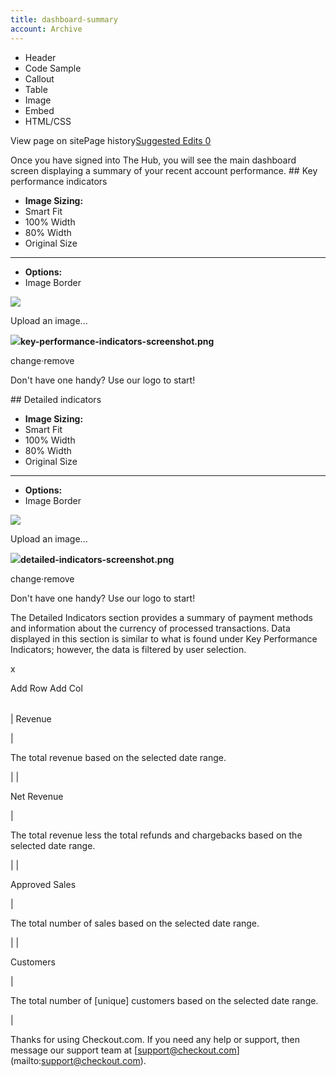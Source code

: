 ```yaml
---
title: dashboard-summary
account: Archive
---
```


*   Header
*   Code Sample
*   Callout
*   Table
*   Image
*   Embed
*   HTML/CSS

View page on sitePage history[Suggested Edits 0](/project/checkoutdocs-legacy/v1.9/suggested)

Once you have signed into The Hub, you will see the main dashboard screen displaying a summary of your recent account performance. ## Key performance indicators 

*   **Image Sizing:**
*    Smart Fit
*    100% Width
*    80% Width
*    Original Size
*   * * *
    
*   **Options:**
*    Image Border

![](https://files.readme.io/6b43602-key-performance-indicators-screenshot.png)

Upload an image...

![](https://files.readme.io/6b43602-key-performance-indicators-screenshot.png)**key-performance-indicators-screenshot.png**

change·remove

Don't have one handy? Use our logo to start!

\## Detailed indicators 

*   **Image Sizing:**
*    Smart Fit
*    100% Width
*    80% Width
*    Original Size
*   * * *
    
*   **Options:**
*    Image Border

![](https://files.readme.io/6dda413-detailed-indicators-screenshot.png)

Upload an image...

![](https://files.readme.io/6dda413-detailed-indicators-screenshot.png)**detailed-indicators-screenshot.png**

change·remove

Don't have one handy? Use our logo to start!

The Detailed Indicators section provides a summary of payment methods and information about the currency of processed transactions. Data displayed in this section is similar to what is found under Key Performance Indicators; however, the data is filtered by user selection. 

 x     

Add Row Add Col

|  |  |
| --- | --- |
| 
Revenue 

 | 

The total revenue based on the selected date range. 

 |
| 

Net Revenue 

 | 

The total revenue less the total refunds and chargebacks based on the selected date range. 

 |
| 

Approved Sales 

 | 

The total number of sales based on the selected date range. 

 |
| 

Customers 

 | 

The total number of \[unique\] customers based on the selected date range. 

 |

Thanks for using Checkout.com. If you need any help or support, then message our support team at \[support@checkout.com\](mailto:support@checkout.com).